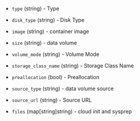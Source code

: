 <!-- Code generated from the comments of the DiskConfig struct in config.go; DO NOT EDIT MANUALLY -->

- `type` (string) - Type

- `disk_type` (string) - Disk Type

- `image` (string) - container image

- `size` (string) - data volume

- `volume_mode` (string) - Volume Mode

- `storage_class_name` (string) - Storage Class Name

- `preallocation` (bool) - Preallocation

- `source_type` (string) - data volume source

- `source_url` (string) - Source URL

- `files` (map[string]string) - cloud init and sysprep

<!-- End of code generated from the comments of the DiskConfig struct in config.go; -->
